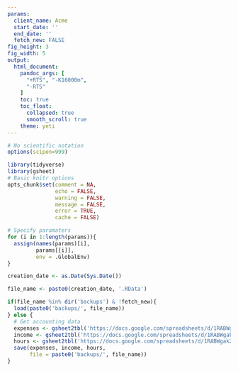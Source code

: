 ```yaml
---
params:
  client_name: Acme
  start_date: ''
  end_date: ''
  fetch_new: FALSE
fig_height: 3
fig_width: 5
output:
  html_document:
    pandoc_args: [
      "+RTS", "-K16000m",
      "-RTS"
    ]
    toc: true
    toc_float:
      collapsed: true
      smooth_scroll: true
    theme: yeti
---
```


```r
# No scientific notation
options(scipen=999)

library(tidyverse)
library(gsheet)
# Basic knitr options
opts_chunk$set(comment = NA, 
               echo = FALSE, 
               warning = FALSE, 
               message = FALSE, 
               error = TRUE, 
               cache = FALSE)
```

```r
# Specify paramaters
for (i in 1:length(params)){
  assign(names(params)[i],
         params[[i]],
         env = .GlobalEnv)
}

creation_date <- as.Date(Sys.Date())
```

```r
file_name <- paste0(creation_date, '.RData')

if(file_name %in% dir('backups') & !fetch_new){
  load(paste0('backups/', file_name))
} else {
  # Get accounting data
  expenses <- gsheet2tbl('https://docs.google.com/spreadsheets/d/1RABWgak2e2i2blu1tLUmbNHagJGrh7MPbivuXB2TCDM/edit?usp=sharing', sheetid = '')
  income <- gsheet2tbl('https://docs.google.com/spreadsheets/d/1RABWgak2e2i2blu1tLUmbNHagJGrh7MPbivuXB2TCDM/edit#gid=684913063')
  hours <- gsheet2tbl('https://docs.google.com/spreadsheets/d/1RABWgak2e2i2blu1tLUmbNHagJGrh7MPbivuXB2TCDM/edit#gid=565858805')
  save(expenses, income, hours,
       file = paste0('backups/', file_name))
}
```